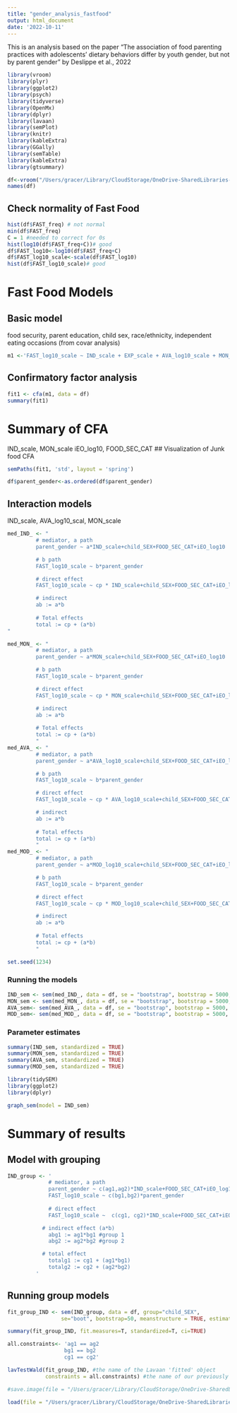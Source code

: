 ```yaml
---
title: "gender_analysis_fastfood"
output: html_document
date: '2022-10-11'
---
```

This is an analysis based on the paper "The association of food parenting practices with adolescents’ dietary
behaviors differ by youth gender, but not by parent gender" by Deslippe et al., 2022

```r
library(vroom)
library(plyr)
library(ggplot2)
library(psych)
library(tidyverse)
library(OpenMx)
library(dplyr)
library(lavaan)
library(semPlot)
library(knitr)
library(kableExtra)
library(GGally)
library(semTable)
library(kableExtra)
library(gtsummary)
```

```r
df<-vroom("/Users/gracer/Library/CloudStorage/OneDrive-SharedLibraries-UniversityofWyoming/M2AENAD Lab - Documents/RESEARCH/multi-state/data/final_df.csv")
names(df)
```
## Check normality of Fast Food
```r
hist(df$FAST_freq) # not normal
min(df$FAST_freq)
C = 1 #needed to correct for 0s
hist(log10(df$FAST_freq+C))# good
df$FAST_log10<-log10(df$FAST_freq+C)
df$FAST_log10_scale<-scale(df$FAST_log10)
hist(df$FAST_log10_scale)# good
```

# Fast Food Models
## Basic model
food security, parent education, child sex, race/ethnicity, independent eating occasions (from covar analysis)
```r
m1 <-'FAST_log10_scale ~ IND_scale + EXP_scale + AVA_log10_scale + MON_scale + AUT_sqrt_scale + MOD_log10_scale + parent_gender  + RACE_ETH + child_SEX + parent_ED + FOOD_SEC_CAT + iEO_log10'
```

## Confirmatory factor analysis 
```r
fit1 <- cfa(m1, data = df)
summary(fit1)
```

# Summary of CFA
IND_scale,  MON_scale
iEO_log10, FOOD_SEC_CAT
## Visualization of Junk food CFA
```r
semPaths(fit1, 'std', layout = 'spring')
```

```r
df$parent_gender<-as.ordered(df$parent_gender)
```

## Interaction models
IND_scale, AVA_log10_scal, MON_scale
```r
med_IND_ <- "
         # mediator, a path
         parent_gender ~ a*IND_scale+child_SEX+FOOD_SEC_CAT+iEO_log10

         # b path
         FAST_log10_scale ~ b*parent_gender

         # direct effect 
         FAST_log10_scale ~ cp * IND_scale+child_SEX+FOOD_SEC_CAT+iEO_log10

         # indirect 
         ab := a*b
         
         # Total effects
         total := cp + (a*b)
"

med_MON_ <- "
         # mediator, a path
         parent_gender ~ a*MON_scale+child_SEX+FOOD_SEC_CAT+iEO_log10

         # b path
         FAST_log10_scale ~ b*parent_gender

         # direct effect 
         FAST_log10_scale ~ cp * MON_scale+child_SEX+FOOD_SEC_CAT+iEO_log10

         # indirect 
         ab := a*b
         
         # Total effects
         total := cp + (a*b)
         "
med_AVA_ <- "
         # mediator, a path
         parent_gender ~ a*AVA_log10_scale+child_SEX+FOOD_SEC_CAT+iEO_log10

         # b path
         FAST_log10_scale ~ b*parent_gender

         # direct effect 
         FAST_log10_scale ~ cp * AVA_log10_scale+child_SEX+FOOD_SEC_CAT+iEO_log10

         # indirect 
         ab := a*b
         
         # Total effects
         total := cp + (a*b)
         "
med_MOD_ <- "
         # mediator, a path
         parent_gender ~ a*MOD_log10_scale+child_SEX+FOOD_SEC_CAT+iEO_log10

         # b path
         FAST_log10_scale ~ b*parent_gender

         # direct effect 
         FAST_log10_scale ~ cp * MOD_log10_scale+child_SEX+FOOD_SEC_CAT+iEO_log10

         # indirect 
         ab := a*b
         
         # Total effects
         total := cp + (a*b)
         "
```



```r
set.seed(1234)
```

### Running the models
```r
IND_sem <- sem(med_IND_, data = df, se = "bootstrap", bootstrap = 5000, estimator = "DWLS")
MON_sem <- sem(med_MON_, data = df, se = "bootstrap", bootstrap = 5000, estimator = "DWLS")
AVA_sem<- sem(med_AVA_, data = df, se = "bootstrap", bootstrap = 5000, estimator = "DWLS")
MOD_sem<- sem(med_MOD_, data = df, se = "bootstrap", bootstrap = 5000, estimator = "DWLS")
```

### Parameter estimates 
```r
summary(IND_sem, standardized = TRUE) 
summary(MON_sem, standardized = TRUE) 
summary(AVA_sem, standardized = TRUE) 
summary(MOD_sem, standardized = TRUE) 
```
```r
library(tidySEM)
library(ggplot2)
library(dplyr)
```
```r
graph_sem(model = IND_sem)
```

# Summary of results
## Model with grouping
```r
IND_group <- ' 
             # mediator, a path
             parent_gender ~ c(ag1,ag2)*IND_scale+FOOD_SEC_CAT+iEO_log10
             FAST_log10_scale ~ c(bg1,bg2)*parent_gender 
           
             # direct effect
             FAST_log10_scale ~  c(cg1, cg2)*IND_scale+FOOD_SEC_CAT+iEO_log10

           # indirect effect (a*b)
             abg1 := ag1*bg1 #group 1
             abg2 := ag2*bg2 #group 2

           # total effect
             totalg1 := cg1 + (ag1*bg1)
             totalg2 := cg2 + (ag2*bg2)
         '
```


## Running group models
```r
fit_group_IND <- sem(IND_group, data = df, group="child_SEX", 
                 se="boot", bootstrap=50, meanstructure = TRUE, estimator = "DWLS")
```



```r
summary(fit_group_IND, fit.measures=T, standardized=T, ci=TRUE)
```

```r
all.constraints<- 'ag1 == ag2
                  bg1 == bg2
                  cg1 == cg2'
```


```r
lavTestWald(fit_group_IND, #the name of the Lavaan 'fitted' object
            constraints = all.constraints) #the name of our previously specified paths that we would like to test
```

```r
#save.image(file = "/Users/gracer/Library/CloudStorage/OneDrive-SharedLibraries-UniversityofWyoming/M2AENAD Lab - Documents/RESEARCH/multi-state/data/Fastfoodanalysis.RData")
```

```r
load(file = "/Users/gracer/Library/CloudStorage/OneDrive-SharedLibraries-UniversityofWyoming/M2AENAD Lab - Documents/RESEARCH/multi-state/data/Fastfoodanalysis.RData")
```

